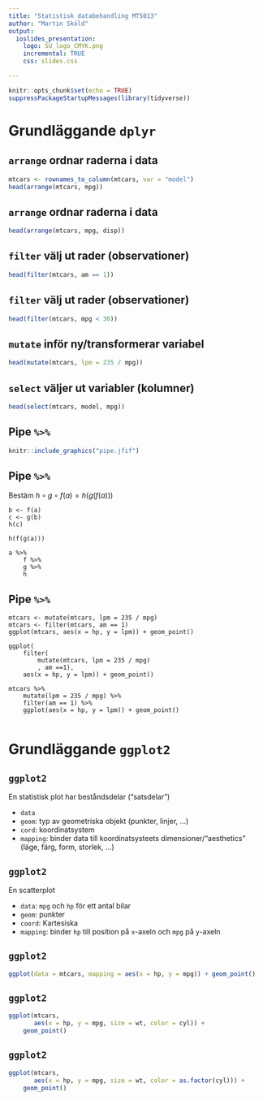 ```yaml
---
title: "Statistisk databehandling MT5013"
author: "Martin Sköld"
output:
  ioslides_presentation:
    logo: SU_logo_CMYK.png
    incremental: TRUE
    css: slides.css

---
```


```r
knitr::opts_chunk$set(echo = TRUE)
suppressPackageStartupMessages(library(tidyverse))
```

# Grundläggande `dplyr`

## `arrange` ordnar raderna i data

```r
mtcars <- rownames_to_column(mtcars, var = "model")
head(arrange(mtcars, mpg))
```


## `arrange` ordnar raderna i data


```r
head(arrange(mtcars, mpg, disp))
```


## `filter` välj ut rader (observationer)

```r
head(filter(mtcars, am == 1))
```


## `filter` välj ut rader (observationer)

```r
head(filter(mtcars, mpg < 30))
```

## `mutate` inför ny/transformerar variabel

```r
head(mutate(mtcars, lpm = 235 / mpg))
```

## `select` väljer ut variabler (kolumner)

```r
head(select(mtcars, model, mpg))
```


## Pipe `%>%`

```r
knitr::include_graphics("pipe.jfif")
```


## Pipe `%>%`

Bestäm $h\circ g \circ f(a) = h(g(f(a)))$


```
b <- f(a)
c <- g(b)
h(c)
```


```
h(f(g(a)))
```

```
a %>%  
    f %>%
    g %>% 
    h
```

## Pipe `%>%`

```
mtcars <- mutate(mtcars, lpm = 235 / mpg)
mtcars <- filter(mtcars, am == 1)
ggplot(mtcars, aes(x = hp, y = lpm)) + geom_point()
```

```
ggplot(
    filter(
        mutate(mtcars, lpm = 235 / mpg)
        , am ==1), 
    aes(x = hp, y = lpm)) + geom_point()
```

```
mtcars %>% 
    mutate(lpm = 235 / mpg) %>% 
    filter(am == 1) %>% 
    ggplot(aes(x = hp, y = lpm)) + geom_point()
    
```

# Grundläggande `ggplot2`


## `ggplot2`

En statistisk plot har beståndsdelar ("satsdelar")

* `data`
* `geom`: typ av geometriska objekt (punkter, linjer, ...)
* `cord`: koordinatsystem
* `mapping`: binder data till koordinatsysteets dimensioner/"aesthetics" (läge, färg, form, storlek, ...) 


## `ggplot2`

En scatterplot

* `data`: `mpg` och `hp` för ett antal bilar
* `geom`: punkter
* `coord`: Kartesiska
* `mapping`: binder `hp` till position på `x`-axeln och `mpg` på `y`-axeln


## `ggplot2`

```r
ggplot(data = mtcars, mapping = aes(x = hp, y = mpg)) + geom_point()
```

## `ggplot2`

```r
ggplot(mtcars, 
       aes(x = hp, y = mpg, size = wt, color = cyl)) + 
    geom_point()
```

## `ggplot2`

```r
ggplot(mtcars, 
       aes(x = hp, y = mpg, size = wt, color = as.factor(cyl))) + 
    geom_point()
```




